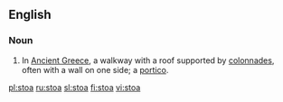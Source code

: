 ==English==

===Noun===
{{wikipedia}}
{{en-noun|stoae|pl2=stoæ}}

# {{architecture}} In [[Ancient Greece]], a walkway with a roof supported by [[colonnade]]s, often with a wall on one side; a [[portico]].
{{WikiSaurus-link|porch}}

[[pl:stoa]]
[[ru:stoa]]
[[sl:stoa]]
[[fi:stoa]]
[[vi:stoa]]
